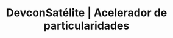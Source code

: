 ---
title: "DevconSatélite | Acelerador de particularidades"
description: "Encuentro con JJcampuzano"
cardImage: "@/images/insights/insight-1.avif"
cardImageAlt: "Top view mechanical tools arrangement"
---
